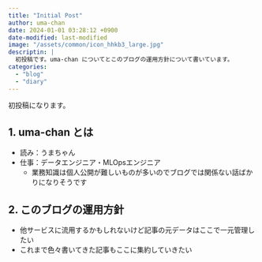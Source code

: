 ```yaml
---
title: "Initial Post"
author: uma-chan
date: 2024-01-01 03:28:12 +0900
date-modified: last-modified
image: "/assets/common/icon_hhkb3_large.jpg"
descriptin: |
  初投稿です。uma-chan についてとこのブログの運用方針について書いています。
categories:
  - "blog"
  - "diary"
---
```


初投稿になります。

## 1. uma-chan とは

- 読み：うまちゃん
- 仕事：データエンジニア・MLOpsエンジニア
    - 業務知識は個人公開が難しいものが多いのでブログでは関係ない話ばかりになりそうです

## 2. このブログの運用方針

- 他サービスに流用するかもしれないけど記事の元データはここで一元管理したい
- これまで色々書いてきた記事もここに集約していきたい
